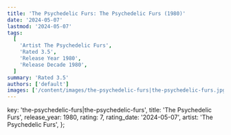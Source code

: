 ```yaml
---
title: 'The Psychedelic Furs: The Psychedelic Furs (1980)'
date: '2024-05-07'
lastmod: '2024-05-07'
tags:
  [
    'Artist The Psychedelic Furs',
    'Rated 3.5',
    'Release Year 1980',
    'Release Decade 1980',
  ]
summary: 'Rated 3.5'
authors: ['default']
images: ['/content/images/the-psychedelic-furs|the-psychedelic-furs.jpg']
---
```


  key: 'the-psychedelic-furs|the-psychedelic-furs',
  title: 'The Psychedelic Furs',
  release_year: 1980,
  rating: 7,
  rating_date: '2024-05-07',
  artist: 'The Psychedelic Furs',
};

<MusicRating data={data} />
